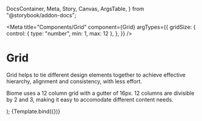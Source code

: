   DocsContainer,
  Meta,
  Story,
  Canvas,
  ArgsTable,
} from "@storybook/addon-docs";

<Meta
  title="Components/Grid"
  component={Grid}
  argTypes={{
    gridSize: {
      control: { type: "number", min: 1, max: 12 },
    },
  }}
/>

<h1>Grid</h1>

<p>
  Grid helps to tie different design elements together to achieve effective
  hierarchy, alignment and consistency, with less effort.
</p>
<p>
  Biome uses a 12 column grid with a gutter of 16px. 12 columns are divisible by
  2 and 3, making it easy to accomodate different content needs.
</p>

  <div className="row gy-3">
    <Grid {...args}>
      <div style={{ backgroundColor: "#E3F2FD", height: "60px" }}></div>
    </Grid>
    <Grid {...args}>
      <div style={{ backgroundColor: "#E3F2FD", height: "60px" }}></div>
    </Grid>
    <Grid {...args}>
      <div style={{ backgroundColor: "#E3F2FD", height: "60px" }}></div>
    </Grid>
    <Grid {...args}>
      <div style={{ backgroundColor: "#E3F2FD", height: "60px" }}></div>
    </Grid>
    <Grid {...args}>
      <div style={{ backgroundColor: "#E3F2FD", height: "60px" }}></div>
    </Grid>
    <Grid {...args}>
      <div style={{ backgroundColor: "#E3F2FD", height: "60px" }}></div>
    </Grid>
  </div>
);

<Canvas>
  <Story name="Base" args={{ gridSize: 1 }}>
    {Template.bind({})}
  </Story>
</Canvas>

<ArgsTable of={Grid} story="Base" />
